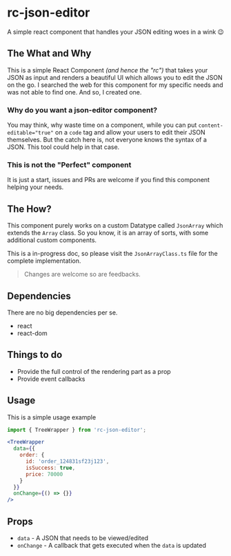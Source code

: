 
<Meta title="Introduction" />

# rc-json-editor
A simple react component that handles your JSON editing woes in a wink 😉

## The What and Why
This is a simple React Component _(and hence the "rc")_ that takes your JSON as input and renders a beautiful UI which allows you to edit the JSON on the go. I searched the web for this component for my specific needs and was not able to find one. And so, I created one.

### Why do you want a json-editor component?
You may think, why waste time on a component, while you can put `content-editable="true"` on a `code` tag and allow your users to edit their JSON themselves. But the catch here is, not everyone knows the syntax of a JSON. This tool could help in that case.

### This is not the "Perfect" component
It is just a start, issues and PRs are welcome if you find this component helping your needs.

## The How?
This component purely works on a custom Datatype called `JsonArray` which extends the `Array` class. So you know, it is an array of sorts, with some additional custom components.

This is a in-progress doc, so please visit the `JsonArrayClass.ts` file for the complete implementation.

> Changes are welcome so are feedbacks.

## Dependencies
There are no big dependencies per se.
- react
- react-dom

## Things to do
- Provide the full control of the rendering part as a prop
- Provide event callbacks

## Usage

This is a simple usage example

```jsx
import { TreeWrapper } from 'rc-json-editor';

<TreeWrapper
  data={{
    order: {
      id: 'order_124831sf23j123',
      isSuccess: true,
      price: 70000
    }
  }}
  onChange={() => {}}
/>
```

## Props
- `data` - A JSON that needs to be viewed/edited
- `onChange` - A callback that gets executed when the `data` is updated